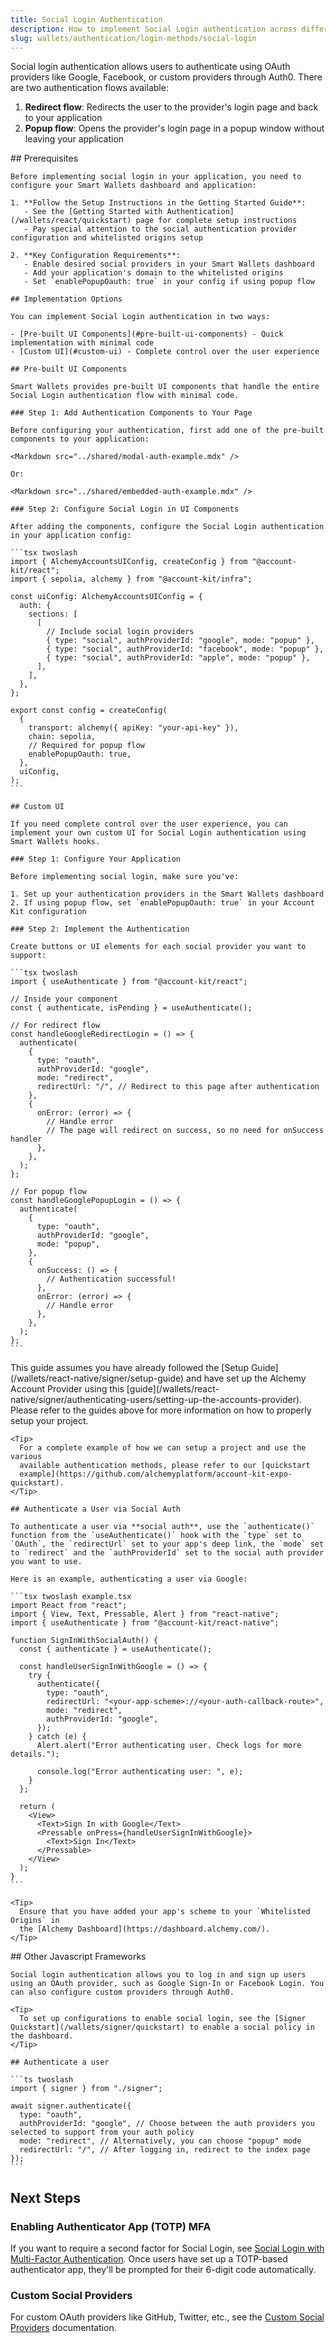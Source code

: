 ```yaml
---
title: Social Login Authentication
description: How to implement Social Login authentication across different frameworks
slug: wallets/authentication/login-methods/social-login
---
```


Social login authentication allows users to authenticate using OAuth providers like Google, Facebook, or custom providers through Auth0. There are two authentication flows available:

1. **Redirect flow**: Redirects the user to the provider's login page and back to your application
2. **Popup flow**: Opens the provider's login page in a popup window without leaving your application

<Tabs>
  <Tab title="React">
    ## Prerequisites

    Before implementing social login in your application, you need to configure your Smart Wallets dashboard and application:

    1. **Follow the Setup Instructions in the Getting Started Guide**:
       - See the [Getting Started with Authentication](/wallets/react/quickstart) page for complete setup instructions
       - Pay special attention to the social authentication provider configuration and whitelisted origins setup

    2. **Key Configuration Requirements**:
       - Enable desired social providers in your Smart Wallets dashboard
       - Add your application's domain to the whitelisted origins
       - Set `enablePopupOauth: true` in your config if using popup flow

    ## Implementation Options

    You can implement Social Login authentication in two ways:

    - [Pre-built UI Components](#pre-built-ui-components) - Quick implementation with minimal code
    - [Custom UI](#custom-ui) - Complete control over the user experience

    ## Pre-built UI Components

    Smart Wallets provides pre-built UI components that handle the entire Social Login authentication flow with minimal code.

    ### Step 1: Add Authentication Components to Your Page

    Before configuring your authentication, first add one of the pre-built components to your application:

    <Markdown src="../shared/modal-auth-example.mdx" />

    Or:

    <Markdown src="../shared/embedded-auth-example.mdx" />

    ### Step 2: Configure Social Login in UI Components

    After adding the components, configure the Social Login authentication in your application config:

    ```tsx twoslash
    import { AlchemyAccountsUIConfig, createConfig } from "@account-kit/react";
    import { sepolia, alchemy } from "@account-kit/infra";

    const uiConfig: AlchemyAccountsUIConfig = {
      auth: {
        sections: [
          [
            // Include social login providers
            { type: "social", authProviderId: "google", mode: "popup" },
            { type: "social", authProviderId: "facebook", mode: "popup" },
            { type: "social", authProviderId: "apple", mode: "popup" },
          ],
        ],
      },
    };

    export const config = createConfig(
      {
        transport: alchemy({ apiKey: "your-api-key" }),
        chain: sepolia,
        // Required for popup flow
        enablePopupOauth: true,
      },
      uiConfig,
    );
    ```

    ## Custom UI

    If you need complete control over the user experience, you can implement your own custom UI for Social Login authentication using Smart Wallets hooks.

    ### Step 1: Configure Your Application

    Before implementing social login, make sure you've:

    1. Set up your authentication providers in the Smart Wallets dashboard
    2. If using popup flow, set `enablePopupOauth: true` in your Account Kit configuration

    ### Step 2: Implement the Authentication

    Create buttons or UI elements for each social provider you want to support:

    ```tsx twoslash
    import { useAuthenticate } from "@account-kit/react";

    // Inside your component
    const { authenticate, isPending } = useAuthenticate();

    // For redirect flow
    const handleGoogleRedirectLogin = () => {
      authenticate(
        {
          type: "oauth",
          authProviderId: "google",
          mode: "redirect",
          redirectUrl: "/", // Redirect to this page after authentication
        },
        {
          onError: (error) => {
            // Handle error
            // The page will redirect on success, so no need for onSuccess handler
          },
        },
      );
    };

    // For popup flow
    const handleGooglePopupLogin = () => {
      authenticate(
        {
          type: "oauth",
          authProviderId: "google",
          mode: "popup",
        },
        {
          onSuccess: () => {
            // Authentication successful!
          },
          onError: (error) => {
            // Handle error
          },
        },
      );
    };
    ```

  </Tab>

  <Tab title="React Native">
    <Info>
      This guide assumes you have already followed the [Setup
      Guide](/wallets/react-native/signer/setup-guide) and have set up the Alchemy
      Account Provider using this
      [guide](/wallets/react-native/signer/authenticating-users/setting-up-the-accounts-provider).
      Please refer to the guides above for more information on how to properly setup
      your project.
    </Info>

    <Tip>
      For a complete example of how we can setup a project and use the various
      available authentication methods, please refer to our [quickstart
      example](https://github.com/alchemyplatform/account-kit-expo-quickstart).
    </Tip>

    ## Authenticate a User via Social Auth

    To authenticate a user via **social auth**, use the `authenticate()` function from the `useAuthenticate()` hook with the `type` set to `OAuth`, the `redirectUrl` set to your app's deep link, the `mode` set to `redirect` and the `authProviderId` set to the social auth provider you want to use.

    Here is an example, authenticating a user via Google:

    ```tsx twoslash example.tsx
    import React from "react";
    import { View, Text, Pressable, Alert } from "react-native";
    import { useAuthenticate } from "@account-kit/react-native";

    function SignInWithSocialAuth() {
      const { authenticate } = useAuthenticate();

      const handleUserSignInWithGoogle = () => {
        try {
          authenticate({
            type: "oauth",
            redirectUrl: "<your-app-scheme>://<your-auth-callback-route>",
            mode: "redirect",
            authProviderId: "google",
          });
        } catch (e) {
          Alert.alert("Error authenticating user. Check logs for more details.");

          console.log("Error authenticating user: ", e);
        }
      };

      return (
        <View>
          <Text>Sign In with Google</Text>
          <Pressable onPress={handleUserSignInWithGoogle}>
            <Text>Sign In</Text>
          </Pressable>
        </View>
      );
    }
    ```

    <Tip>
      Ensure that you have added your app's scheme to your `Whitelisted Origins` in
      the [Alchemy Dashboard](https://dashboard.alchemy.com/).
    </Tip>

  </Tab>
  <Tab title="JavaScript">
    ## Other Javascript Frameworks

    Social login authentication allows you to log in and sign up users using an OAuth provider, such as Google Sign-In or Facebook Login. You can also configure custom providers through Auth0.

    <Tip>
      To set up configurations to enable social login, see the [Signer Quickstart](/wallets/signer/quickstart) to enable a social policy in the dashboard.
    </Tip>

    ## Authenticate a user

    ```ts twoslash
    import { signer } from "./signer";

    await signer.authenticate({
      type: "oauth",
      authProviderId: "google", // Choose between the auth providers you selected to support from your auth policy
      mode: "redirect", // Alternatively, you can choose "popup" mode
      redirectUrl: "/", // After logging in, redirect to the index page
    });
    ```

  </Tab>
</Tabs>

## Next Steps

### Enabling Authenticator App (TOTP) MFA

If you want to require a second factor for Social Login, see [Social Login with Multi-Factor Authentication](/wallets/react/mfa/social-login). Once users have set up a TOTP-based authenticator app, they'll be prompted for their 6-digit code automatically.

### Custom Social Providers

For custom OAuth providers like GitHub, Twitter, etc., see the [Custom Social Providers](/wallets/react/login-methods/social-providers) documentation.
